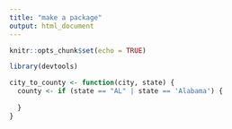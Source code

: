 ```yaml
---
title: "make a package"
output: html_document
---
```


```r
knitr::opts_chunk$set(echo = TRUE)
```

```r
library(devtools)
```

```r
city_to_county <- function(city, state) {
  county <- if (state == "AL" | state == 'Alabama') {
    
  }
}
```

